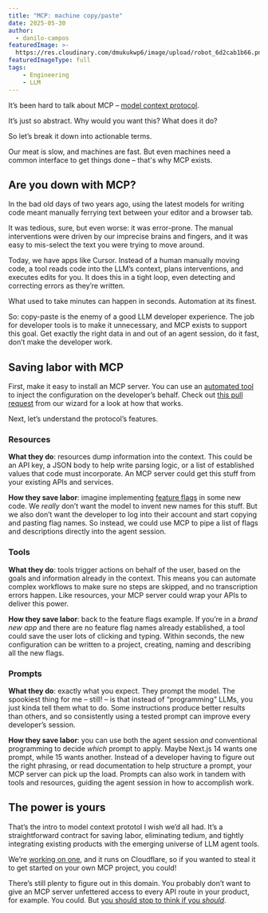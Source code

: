 ```yaml
---
title: "MCP: machine copy/paste"
date: 2025-05-30
author:
  - danilo-campos
featuredImage: >-
  https://res.cloudinary.com/dmukukwp6/image/upload/robot_6d2cab1b66.png
featuredImageType: full
tags:
    - Engineering
    - LLM
---
```


It’s been hard to talk about MCP – [model context protocol](https://modelcontextprotocol.io/introduction).

It’s just so abstract. Why would you want this? What does it do?

So let’s break it down into actionable terms.

Our meat is slow, and machines are fast. But even machines need a common interface to get things done – that's why MCP exists.

## Are you down with MCP?

In the bad old days of two years ago, using the latest models for writing code meant manually ferrying text between your editor and a browser tab.

It was tedious, sure, but even worse: it was error-prone. The manual interventions were driven by our imprecise brains and fingers, and it was easy to mis-select the text you were trying to move around.

Today, we have apps like Cursor. Instead of a human manually moving code, a tool reads code into the LLM’s context, plans interventions, and executes edits for you. It does this in a tight loop, even detecting and correcting errors as they’re written.

What used to take minutes can happen in seconds. Automation at its finest.

So: copy-paste is the enemy of a good LLM developer experience. The job for developer tools is to make it unnecessary, and MCP exists to support this goal. Get exactly the right data in and out of an agent session, do it fast, don’t make the developer work.

## Saving labor with MCP

First, make it easy to install an MCP server. You can use an [automated tool](/blog/envoy-wizard-llm-agent) to inject the configuration on the developer’s behalf. Check out [this pull request](https://github.com/PostHog/wizard/pull/48) from our wizard for a look at how that works.

Next, let’s understand the protocol’s features.

### Resources

**What they do**: resources dump information into the context. This could be an API key, a JSON body to help write parsing logic, or a list of established values that code must incorporate. An MCP server could get this stuff from your existing APIs and services.

**How they save labor**: imagine implementing [feature flags](/docs/feature-flags/adding-feature-flag-code) in some new code. We *really* don’t want the model to invent new names for this stuff. But we also don’t want the developer to log into their account and start copying and pasting flag names. So instead, we could use MCP to pipe a list of flags and descriptions directly into the agent session.

### Tools

**What they do**: tools trigger actions on behalf of the user, based on the goals and information already in the context. This means you can automate complex workflows to make sure no steps are skipped, and no transcription errors happen. Like resources, your MCP server could wrap your APIs to deliver this power.

**How they save labor**: back to the feature flags example. If you’re in a *brand new app* and there are no feature flag names already established, a tool could save the user lots of clicking and typing. Within seconds, the new configuration can be written to a project, creating, naming and describing all the new flags.

### Prompts

**What they do**: exactly what you expect. They prompt the model. The spookiest thing for me – still! – is that instead of “programming” LLMs, you just kinda tell them what to do. Some instructions produce better results than others, and so consistently using a tested prompt can improve every developer’s session.

**How they save labor**: you can use both the agent session *and* conventional programming to decide *which* prompt to apply. Maybe Next.js 14 wants one prompt, while 15 wants another. Instead of a developer having to figure out the right phrasing, or read documentation to help structure a prompt, your MCP server can pick up the load. Prompts can also work in tandem with tools and resources, guiding the agent session in how to accomplish work.

## The power is yours

That’s the intro to model context prototol I wish we’d all had. It’s a straightforward contract for saving labor, eliminating tedium, and tightly integrating existing products with the emerging universe of LLM agent tools.

We’re [working on one](https://github.com/posthog/mcp), and it runs on Cloudflare, so if you wanted to steal it to get started on your own MCP project, you could!

There’s still plenty to figure out in this domain. You probably don’t want to give an MCP server unfettered access to every API route in your product, for example. You could. But [you should stop to think if you *should*](https://www.youtube.com/watch?v=g3j9muCo4o0).

